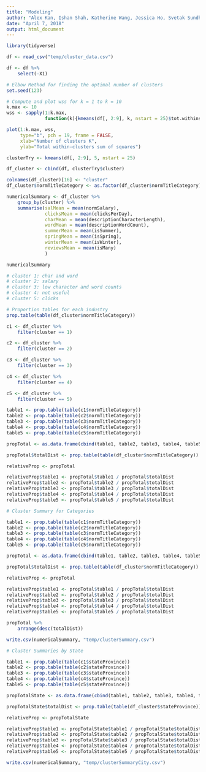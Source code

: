 ```yaml
---
title: "Modeling"
author: "Alex Kan, Ishan Shah, Katherine Wang, Jessica Ho, Svetak Sundhar"
date: "April 7, 2018"
output: html_document
---
```


```r
library(tidyverse)
```

```r
df <- read_csv("temp/cluster_data.csv")

df <- df %>% 
    select(-X1)
```

```r
# Elbow Method for finding the optimal number of clusters
set.seed(123)

# Compute and plot wss for k = 1 to k = 10
k.max <- 10
wss <- sapply(1:k.max, 
              function(k){kmeans(df[, 2:9], k, nstart = 25)$tot.withinss})

plot(1:k.max, wss,
     type="b", pch = 19, frame = FALSE, 
     xlab="Number of clusters K",
     ylab="Total within-clusters sum of squares")

```

```r
clusterTry <- kmeans(df[, 2:9], 5, nstart = 25)

df_cluster <- cbind(df, clusterTry$cluster) 

colnames(df_cluster)[16] <- "cluster"
df_cluster$normTitleCategory <- as.factor(df_cluster$normTitleCategory)

numericalSummary <- df_cluster %>% 
    group_by(cluster) %>% 
    summarise(salMean = mean(normSalary),
              clicksMean = mean(clicksPerDay),
              charMean = mean(descriptionCharacterLength),
              wordMean = mean(descriptionWordCount),
              summerMean = mean(isSummer),
              springMean = mean(isSpring),
              winterMean = mean(isWinter),
              reviewsMean = mean(isMany)
              )

numericalSummary

# cluster 1: char and word
# cluster 2: salary
# cluster 3: low character and word counts 
# cluster 4: not useful
# cluster 5: clicks
```

```r
# Proportion tables for each industry
prop.table(table(df_cluster$normTitleCategory))

c1 <- df_cluster %>% 
    filter(cluster == 1)

c2 <- df_cluster %>% 
    filter(cluster == 2)

c3 <- df_cluster %>% 
    filter(cluster == 3)

c4 <- df_cluster %>% 
    filter(cluster == 4)

c5 <- df_cluster %>% 
    filter(cluster == 5)

table1 <- prop.table(table(c1$normTitleCategory))
table2 <- prop.table(table(c2$normTitleCategory))
table3 <- prop.table(table(c3$normTitleCategory))
table4 <- prop.table(table(c4$normTitleCategory))
table5 <- prop.table(table(c5$normTitleCategory))

propTotal <- as.data.frame(cbind(table1, table2, table3, table4, table5)) * 100

propTotal$totalDist <- prop.table(table(df_cluster$normTitleCategory)) * 100

relativeProp <- propTotal

relativeProp$table1 <- propTotal$table1 / propTotal$totalDist
relativeProp$table2 <- propTotal$table2 / propTotal$totalDist
relativeProp$table3 <- propTotal$table3 / propTotal$totalDist
relativeProp$table4 <- propTotal$table4 / propTotal$totalDist
relativeProp$table5 <- propTotal$table5 / propTotal$totalDist

```

```r
# Cluster Summary for Categories

table1 <- prop.table(table(c1$normTitleCategory))
table2 <- prop.table(table(c2$normTitleCategory))
table3 <- prop.table(table(c3$normTitleCategory))
table4 <- prop.table(table(c4$normTitleCategory))
table5 <- prop.table(table(c5$normTitleCategory))

propTotal <- as.data.frame(cbind(table1, table2, table3, table4, table5)) * 100

propTotal$totalDist <- prop.table(table(df_cluster$normTitleCategory)) * 100

relativeProp <- propTotal

relativeProp$table1 <- propTotal$table1 / propTotal$totalDist
relativeProp$table2 <- propTotal$table2 / propTotal$totalDist
relativeProp$table3 <- propTotal$table3 / propTotal$totalDist
relativeProp$table4 <- propTotal$table4 / propTotal$totalDist
relativeProp$table5 <- propTotal$table5 / propTotal$totalDist

```

```r
propTotal %>% 
    arrange(desc(totalDist))
```

```r
write.csv(numericalSummary, "temp/clusterSummary.csv")
```

```r
# Cluster Summaries by State

table1 <- prop.table(table(c1$stateProvince))
table2 <- prop.table(table(c2$stateProvince))
table3 <- prop.table(table(c3$stateProvince))
table4 <- prop.table(table(c4$stateProvince))
table5 <- prop.table(table(c5$stateProvince))

propTotalState <- as.data.frame(cbind(table1, table2, table3, table4, table5)) * 100

propTotalState$totalDist <- prop.table(table(df_cluster$stateProvince)) * 100

relativeProp <- propTotalState

relativeProp$table1 <- propTotalState$table1 / propTotalState$totalDist
relativeProp$table2 <- propTotalState$table2 / propTotalState$totalDist
relativeProp$table3 <- propTotalState$table3 / propTotalState$totalDist
relativeProp$table4 <- propTotalState$table4 / propTotalState$totalDist
relativeProp$table5 <- propTotalState$table5 / propTotalState$totalDist
```

```r
write.csv(numericalSummary, "temp/clusterSummaryCity.csv")

```





